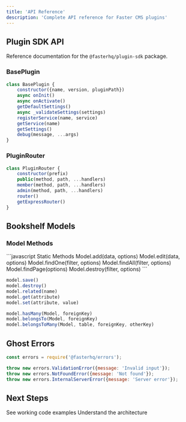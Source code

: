 ```yaml
---
title: 'API Reference'
description: 'Complete API reference for Faster CMS plugins'
---
```


## Plugin SDK API

Reference documentation for the `@fasterhq/plugin-sdk` package.

### BasePlugin

```javascript
class BasePlugin {
    constructor({name, version, pluginPath})
    async onInit()
    async onActivate()
    getDefaultSettings()
    async _validateSettings(settings)
    registerService(name, service)
    getService(name)
    getSettings()
    debug(message, ...args)
}
```

### PluginRouter

```javascript
class PluginRouter {
    constructor(prefix)
    public(method, path, ...handlers)
    member(method, path, ...handlers)
    admin(method, path, ...handlers)
    router()
    getExpressRouter()
}
```

## Bookshelf Models

### Model Methods

<CodeGroup>
```javascript Static Methods
Model.add(data, options)
Model.edit(data, options)
Model.findOne(filter, options)
Model.findAll(filter, options)
Model.findPage(options)
Model.destroy(filter, options)
```

```javascript Instance Methods
model.save()
model.destroy()
model.related(name)
model.get(attribute)
model.set(attribute, value)
```

```javascript Relationships
model.hasMany(Model, foreignKey)
model.belongsTo(Model, foreignKey)
model.belongsToMany(Model, table, foreignKey, otherKey)
```
</CodeGroup>

## Ghost Errors

```javascript
const errors = require('@fasterhq/errors');

throw new errors.ValidationError({message: 'Invalid input'});
throw new errors.NotFoundError({message: 'Not found'});
throw new errors.InternalServerError({message: 'Server error'});
```

## Next Steps

<CardGroup cols={2}>
  <Card title="Examples" href="/examples">
    See working code examples
  </Card>
  <Card title="Architecture" href="/architecture">
    Understand the architecture
  </Card>
</CardGroup>
